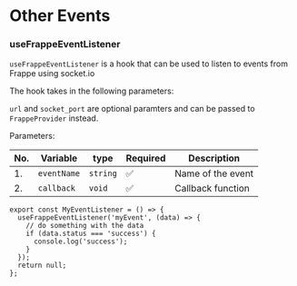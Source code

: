 # Other Events

### useFrappeEventListener

`useFrappeEventListener` is a hook that can be used to listen to events from Frappe using socket.io

The hook takes in the following parameters:

`url` and `socket_port` are optional paramters and can be passed to `FrappeProvider` instead.

Parameters:

| No. | Variable    | type     | Required | Description       |
| --- | ----------- | -------- | -------- | ----------------- |
| 1.  | `eventName` | `string` | ✅       | Name of the event |
| 2.  | `callback`  | `void`   | ✅       | Callback function |

```tsx copy
export const MyEventListener = () => {
  useFrappeEventListener('myEvent', (data) => {
    // do something with the data
    if (data.status === 'success') {
      console.log('success');
    }
  });
  return null;
};
```
